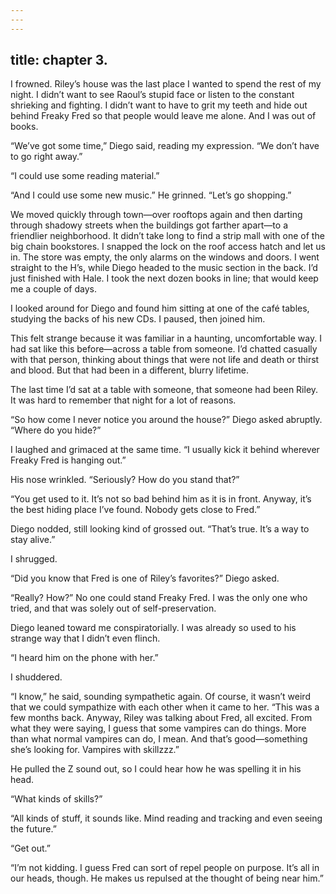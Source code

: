 ```yaml
---
---
---
```

title: chapter 3. 
---

I frowned. Riley’s house was the last place I wanted to spend the rest of my night. I didn’t want to see Raoul’s stupid face or listen to the constant shrieking and fighting. I didn’t want to have to grit my teeth and hide out behind Freaky Fred so that people would leave me alone. And I was out of books.

“We’ve got some time,” Diego said, reading my expression. “We don’t have to go right away.”

“I could use some reading material.”

“And I could use some new music.” He grinned. “Let’s go shopping.”

We moved quickly through town—over rooftops again and then darting through shadowy streets when the buildings got farther apart—to a friendlier neighborhood. It didn’t take long to find a strip mall with one of the big chain bookstores. I snapped the lock on the roof access hatch and let us in. The store was empty, the only alarms on the windows and doors. I went straight to the H’s, while Diego headed to the music section in the back. I’d just finished with Hale. I took the next dozen books in line; that would keep me a couple of days.

I looked around for Diego and found him sitting at one of the café tables, studying the backs of his new CDs. I paused, then joined him.

This felt strange because it was familiar in a haunting, uncomfortable way. I had sat like this before—across a table from someone. I’d chatted casually with that person, thinking about things that were not life and death or thirst and blood. But that had been in a different, blurry lifetime.

The last time I’d sat at a table with someone, that someone had been Riley. It was hard to remember that night for a lot of reasons.

“So how come I never notice you around the house?” Diego asked abruptly. “Where do you hide?”

I laughed and grimaced at the same time. “I usually kick it behind wherever Freaky Fred is hanging out.”

His nose wrinkled. “Seriously? How do you stand that?”

“You get used to it. It’s not so bad behind him as it is in front. Anyway, it’s the best hiding place I’ve found. Nobody gets close to Fred.”

Diego nodded, still looking kind of grossed out. “That’s true. It’s a way to stay alive.”

I shrugged.

“Did you know that Fred is one of Riley’s favorites?” Diego asked.

“Really? How?” No one could stand Freaky Fred. I was the only one who tried, and that was solely out of self-preservation.

Diego leaned toward me conspiratorially. I was already so used to his strange way that I didn’t even flinch.

“I heard him on the phone with her.”

I shuddered.

“I know,” he said, sounding sympathetic again. Of course, it wasn’t weird that we could sympathize with each other when it came to her. “This was a few months back. Anyway, Riley was talking about Fred, all excited. From what they were saying, I guess that some vampires can do things. More than what normal vampires can do, I mean. And that’s good—something she’s looking for. Vampires with skillzzz.”

He pulled the Z sound out, so I could hear how he was spelling it in his head.

“What kinds of skills?”

“All kinds of stuff, it sounds like. Mind reading and tracking and even seeing the future.”

“Get out.”

“I’m not kidding. I guess Fred can sort of repel people on purpose. It’s all in our heads, though. He makes us repulsed at the thought of being near him.”